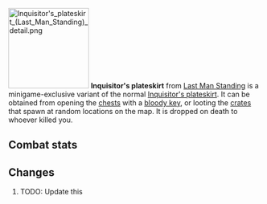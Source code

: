 {{Infobox Item
|name = Inquisitor's plateskirt
|image = [[File:Inquisitor's plateskirt (Last Man Standing).png]]
|release = [[06 February]] [[2020]]
|update = Last Man Standing Beta and Splashing Restrictions  # TODO: Update this
|members = No
|quest = No
|tradeable = No
|placeholder = No
|equipable = Yes
|stackable = No
|noteable = Yes
|options = Wield, Drop   # TODO: Update this
|examine = The plateskirt of the turncloak justiciar.
|value = 20
|alchable = No
|weight = 9.071
|id = 27197
}}
[[File:Inquisitor's plateskirt (Last Man Standing) detail.png|160px|left]]
'''Inquisitor's plateskirt''' from [[Last Man Standing]] is a minigame-exclusive variant of the normal [[Inquisitor's plateskirt]]. It can be obtained from opening the [[Chest (Last Man Standing)|chests]] with a [[bloody key]], or looting the [[Crate (Last Man Standing)|crates]] that spawn at random locations on the map. It is dropped on death to whoever killed you.

==Combat stats==
{{Infobox Bonuses
|astab = -3
|aslash = -3
|acrush = 12
|amagic = -9
|arange = -5
|dstab = 42
|dslash = 30
|dcrush = 49
|dmagic = 0
|drange = 22
|str = 2
|rstr = 0
|mdmg = 0
|prayer = 2
|slot = legs
|image = [[File:Inquisitor's plateskirt equipped male.png|160px]]
|altimage = [[File:Inquisitor's plateskirt equipped female.png|160px]]
}}



==Changes==
# TODO: Update this
{{Subject changes header}}
{{Subject changes
|date = 4 August 2016
|update = Last Man Standing
|change = The item was made fully available with the release of Last Man Standing.
}}
{{Subject changes footer}}

{{Last Man Standing In-game Items}}